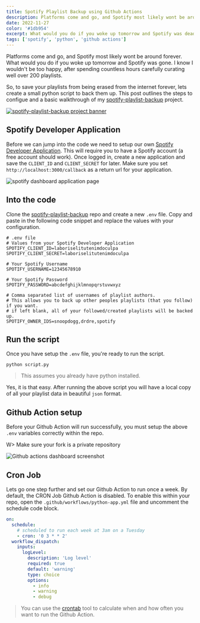 ```yaml
---
title: Spotify Playlist Backup using Github Actions
description: Platforms come and go, and Spotify most likely wont be around forever. What would you do if you woke up tomorrow and Spotify was gone.
date: 2022-11-27
color: '#1db954'
excerpt: What would you do if you woke up tomorrow and Spotify was dead?
tags: ['spotify', 'python', 'github actions']
---
```


Platforms come and go, and Spotify most likely wont be around forever. What would you do if you woke up tomorrow and Spotify was gone. I know I wouldn't be too happy, after spending countless hours carefully curating well over 200 playlists.

So, to save your playlists from being erased from the internet forever, lets create a small python script to back them up. This post outlines the steps to configue and a basic walkthrough of my [spotify-playlist-backup](https://github.com/lukethacoder/spotify-playlist-backup) project.

[![spotify-playlist-backup project banner](https://github.com/lukethacoder/spotify-playlist-backup/raw/main/docs/banner.jpg)](https://github.com/lukethacoder/spotify-playlist-backup)

## Spotify Developer Application

Before we can jump into the code we need to setup our own [Spotify Developer Application](https://developer.spotify.com/dashboard/applications). This will require you to have a Spotify account (a free account should work). Once logged in, create a new application and save the `CLIENT_ID` and `CLIENT_SECRET` for later. Make sure you set `http://localhost:3000/callback` as a return url for your application.

![spotify dashboard application page](https://github.com/lukethacoder/spotify-playlist-backup/raw/main/docs/spotify-developer-app-dashboard.jpg)

## Into the code

Clone the [spotify-playlist-backup](https://github.com/lukethacoder/spotify-playlist-backup) repo and create a new `.env` file. Copy and paste in the following code snippet and replace the values with your configuration.

```env
# .env file
# Values from your Spotify Developer Application
SPOTIFY_CLIENT_ID=laboriselitutenimdoculpa
SPOTIFY_CLIENT_SECRET=laboriselitutenimdoculpa

# Your Spotify Username
SPOTIFY_USERNAME=12345678910

# Your Spotify Password
SPOTIFY_PASSWORD=abcdefghijklmnopqrstuvwxyz

# Comma separated list of usernames of playlist authors.
# This allows you to back up other peoples playlists (that you follow) if you want.
# if left blank, all of your followed/created playlists will be backed up.
SPOTIFY_OWNER_IDS=snoopdogg,drdre,spotify
```

## Run the script

Once you have setup the `.env` file, you're ready to run the script.

```shell
python script.py
```

> This assumes you already have python installed.

Yes, it is that easy. After running the above script you will have a local copy of all your playlist data in beautiful `json` format.

## Github Action setup

Before your Github Action will run successfully, you must setup the above `.env` variables correctly within the repo.

W> Make sure your fork is a private repository

![Github actions dashboard screenshot](https://github.com/lukethacoder/spotify-playlist-backup/raw/main/docs/github-actions-secrets-setup.jpg)

## Cron Job

Lets go one step further and set our Github Action to run once a week. By default, the CRON Job Github Action is disabled. To enable this within your repo, open the `.github/workflows/python-app.yml` file and uncomment the schedule code block.

```yaml
on:
  schedule:
    # scheduled to run each week at 3am on a Tuesday
    - cron: '0 3 * * 2'
  workflow_dispatch:
    inputs:
      logLevel:
        description: 'Log level'
        required: true
        default: 'warning'
        type: choice
        options:
          - info
          - warning
          - debug
```

> You can use the <a href='https://crontab.guru/'>crontab</a> tool to calculate when and how often you want to run the Github Action.
